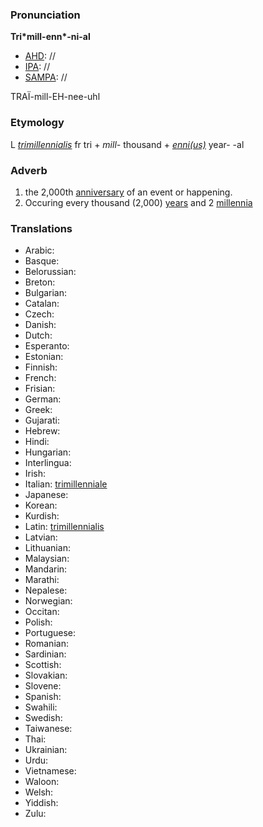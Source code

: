 ===Pronunciation===

'''Tri*mill-enn*-ni-al'''
*[[AHD]]: //
*[[IPA]]: //
*[[SAMPA]]: //
TRA&Iuml;-mill-EH-nee-uhl
===Etymology===

L ''[[trimillennialis]]'' fr tri + ''mill-'' thousand + ''[[ennius|enni(us)]]'' year- -al

===Adverb===

#the 2,000th [[anniversary]] of an event or happening.
#Occuring every thousand (2,000) [[year]]s and 2 [[millennium|millennia]]

===Translations===

*Arabic:
*Basque:
*Belorussian:
*Breton:
*Bulgarian:
*Catalan:
*Czech:
*Danish:
*Dutch:
*Esperanto:
*Estonian:
*Finnish:
*French:
*Frisian:
*German:
*Greek:
*Gujarati:
*Hebrew:
*Hindi:
*Hungarian:
*Interlingua:
*Irish:
*Italian: [[trimillenniale]]
*Japanese:
*Korean:
*Kurdish:
*Latin: [[trimillennialis]]
*Latvian:
*Lithuanian:
*Malaysian:
*Mandarin:
*Marathi:
*Nepalese:
*Norwegian:
*Occitan:
*Polish:
*Portuguese:
*Romanian:
*Sardinian:
*Scottish:
*Slovakian:
*Slovene:
*Spanish:
*Swahili:
*Swedish:
*Taiwanese:
*Thai:
*Ukrainian:
*Urdu:
*Vietnamese:
*Waloon:
*Welsh:
*Yiddish:
*Zulu:
